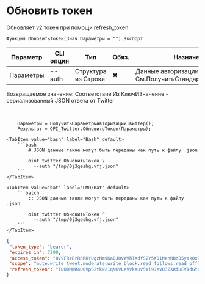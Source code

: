 ﻿---
sidebar_position: 3
description: Обновить токен и другие функции для работы с Twitter в Открытом пакете интеграций - бесплатной open-source библиотеке интеграций для 1С:Предприятие 8, OneScript и CLI
keywords: [1C, 1С, 1С:Предприятие, 1С:Предприятие 8.3, API, Интеграция, Сервисы, Обмен, OneScript, CLI, Twitter]
---


# Обновить токен
 Обновляет v2 токен при помощи refresh_token



`Функция ОбновитьТокен(Знач Параметры = "") Экспорт`

  | Параметр | CLI опция | Тип | Обяз. | Назначение |
  |-|-|-|-|-|
  | Параметры | --auth | Структура из Строка | &#x2716; | Данные авторизации. См.ПолучитьСтандартныеПараметры |

  
  Возвращаемое значение:   Соответствие Из КлючИЗначение - сериализованный JSON ответа от Twitter

<br/>




```bsl title="Пример использования для 1С:Предприятие/OneScript"
    Параметры = ПолучитьПараметрыАвторизацииТвиттер();
    Результат = OPI_Twitter.ОбновитьТокен(Параметры);
```
    

 <Tabs>
  
    <TabItem value="bash" label="Bash" default>
        ```bash
            # JSON данные также могут быть переданы как путь к файлу .json
            
            oint twitter ОбновитьТокен \
              --auth "/tmp/0j3geshg.vfj.json"
        ```
    </TabItem>
  
    <TabItem value="bat" label="CMD/Bat" default>
        ```batch
            :: JSON данные также могут быть переданы как путь к файлу .json
            
            oint twitter ОбновитьТокен ^
              --auth "/tmp/0j3geshg.vfj.json"
        ```
    </TabItem>
</Tabs>


```json title="Результат"
{
 "token_type": "bearer",
 "expires_in": 7200,
 "access_token": "OV9FRzBrRnRHYUgzMm9Ka0J0VWVhTXdfS2Y5X01NenRBd05yYk0xRGo4TUdNOjE3Mjg0MDc4NTI0ODU6MToxOmF0OjE",
 "scope": "mute.write tweet.moderate.write block.read follows.read offline.access list.write bookmark.read list.read tweet.write space.read block.write like.write like.read users.read tweet.read bookmark.write mute.read follows.write",
 "refresh_token": "TDU0MWRoU0VpS2tkN21qNUVLeVVkaUV5Wl9JeVQ3ZXRiUEVIdGtoQUlGWHhNOjE3Mjg0MDc4NTI0ODU6MToxOnJ0OjE"
}
```
